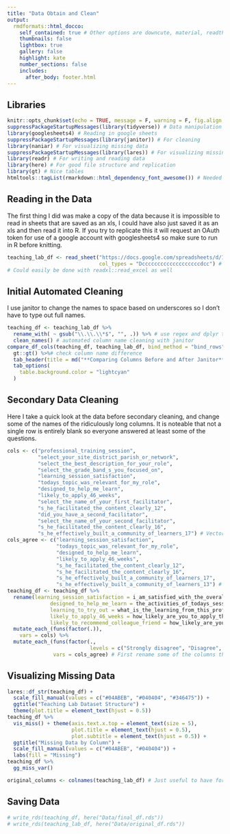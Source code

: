 ```yaml
---
title: "Data Obtain and Clean"
output:
  rmdformats::html_docco:
    self_contained: true # Other options are downcute, material, readthedown, html_clean, html_docco, lockdown, https://github.com/juba/rmdformats
    thumbnails: false
    lightbox: true
    gallery: false
    highlight: kate
    number_sections: false
    includes:
      after_body: footer.html
---
```


## Libraries

```r
knitr::opts_chunk$set(echo = TRUE, message = F, warning = F, fig.align = 'center')
suppressPackageStartupMessages(library(tidyverse)) # Data manipulation
library(googlesheets4) # Reading in google sheets
suppressPackageStartupMessages(library(janitor)) # For cleaning
library(naniar) # For visualizing missing data
suppressPackageStartupMessages(library(lares)) # For visualizing missing data
library(readr) # For writing and reading data
library(here) # For good file structure and replication
library(gt) # Nice tables
htmltools::tagList(rmarkdown::html_dependency_font_awesome()) # Needed so fa's in footer will show
```

## Reading in the Data

The first thing I did was make a copy of the data because it is impossible to read in sheets that are saved as an xls, I could have also just saved it as an xls and then read it into R. If you try to replicate this it will request an OAuth token for use of a google account with googlesheets4 so make sure to run in R before knitting.

```r
teaching_lab_df <- read_sheet("https://docs.google.com/spreadsheets/d/10R_NGttRICpz5uIMjIfcNmYDC4cOkzm1Esl_eDnOKeo/edit#gid=0", 
                              col_types = "Dcccccccccccccccccccdcc") # col_types to specify as D = date, c = character, d = double
# Could easily be done with readxl::read_excel as well
```

## Initial Automated Cleaning

I use janitor to change the names to space based on underscores so I don't have to type out full names.

```r
teaching_df <- teaching_lab_df %>%
  rename_with( ~ gsub("\\.\\.\\*$", "", .)) %>% # use regex and dplyr to clean up column names, this one simply deletes everything with 2 or more dots in the column names
  clean_names() # automated column name cleaning with janitor
compare_df_cols(teaching_df, teaching_lab_df, bind_method = "bind_rows") %>%
  gt::gt() %>%# check column name difference
  tab_header(title = md("**Comparing Columns Before and After Janitor**")) %>%
  tab_options(
    table.background.color = "lightcyan"
  )
```


## Secondary Data Cleaning

Here I take a quick look at the data before secondary cleaning, and change some of the names of the ridiculously long columns. It is noteable that not a single row is entirely blank so everyone answered at least some of the questions.

```r
cols <- c("professional_training_session", 
          "select_your_site_district_parish_or_network", 
          "select_the_best_description_for_your_role",
          "select_the_grade_band_s_you_focused_on", 
          "learning_session_satisfaction",
          "todays_topic_was_relevant_for_my_role",
          "designed_to_help_me_learn",
          "likely_to_apply_46_weeks",
          "select_the_name_of_your_first_facilitator",
          "s_he_facilitated_the_content_clearly_12",
          "did_you_have_a_second_facilitator",
          "select_the_name_of_your_second_facilitator",
          "s_he_facilitated_the_content_clearly_16",
          "s_he_effectively_built_a_community_of_learners_17") # Vector of columns to make factors
cols_agree <- c("learning_session_satisfaction", 
                "todays_topic_was_relevant_for_my_role", 
                "designed_to_help_me_learn", 
                "likely_to_apply_46_weeks",
                "s_he_facilitated_the_content_clearly_12",
                "s_he_facilitated_the_content_clearly_16",
                "s_he_effectively_built_a_community_of_learners_17",
                "s_he_effectively_built_a_community_of_learners_13") # Vector of columns to add levels
teaching_df <- teaching_df %>%
  rename(learning_session_satisfaction = i_am_satisfied_with_the_overall_quality_of_todays_professional_learning_session,
              designed_to_help_me_learn = the_activities_of_todays_session_were_well_designed_to_help_me_learn,
              learning_to_try_out = what_is_the_learning_from_this_professional_learning_that_you_are_most_excited_about_trying_out,
              likely_to_apply_46_weeks = how_likely_are_you_to_apply_this_learning_to_your_practice_in_the_next_4_6_weeks,
              likely_to_recommend_colleague_friend = how_likely_are_you_to_recommend_this_professional_learning_to_a_colleague_or_friend) %>%
  mutate_each_(funs(factor(.)), 
    vars = cols) %>%
  mutate_each_(funs(factor(.,
                           levels = c("Strongly disagree", "Disagree", "Neither agree nor disagree", "Agree", "Strongly agree"))),
               vars = cols_agree) # First rename some of the columns then make them factors and add levels, cols filters which variables to do this for 
```

## Visualizing Missing Data

```r
lares::df_str(teaching_df) + 
  scale_fill_manual(values = c("#04ABEB", "#040404", "#346475")) +
  ggtitle("Teaching Lab Dataset Structure") +
  theme(plot.title = element_text(hjust = 0.5))
teaching_df %>% 
  vis_miss() + theme(axis.text.x.top = element_text(size = 5),
                     plot.title = element_text(hjust = 0.5),
                     plot.subtitle = element_text(hjust = 0.5)) + 
  ggtitle("Missing Data by Column") + 
  scale_fill_manual(values = c("#04ABEB", "#040404")) + 
  labs(fill = "Missing")
teaching_df %>%
  gg_miss_var()
```

```r
original_columns <- colnames(teaching_lab_df) # Just useful to have for later, not important if knit
```


## Saving Data

```r
# write_rds(teaching_df, here("Data/final_df.rds"))
# write_rds(teaching_lab_df, here("Data/original_df.rds"))
```







